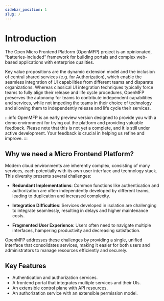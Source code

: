 ```yaml
---
sidebar_position: 1
slug: /
---
```


# Introduction


The Open Micro Frontend Platform (OpenMFP) project is an opinionated, “batteries-included” framework for building portals and complex web-based applications with enterprise qualities.

Key value propositions are the dynamic extension model and the inclusion of central shared services (e.g. for Authorization), which enable the seamless integration of UI capabilities from different teams and disparate organizations. Whereas classical UI integration techniques typically force teams to fully align their release and life cycle procedures, OpenMFP preserves the autonomy for teams to contribute independent capabilities and services, while not impeding the teams in their choice of technology and allowing them to independently release and life cycle their services.

:::info
OpenMFP is an early preview version designed to provide you with a demo environment for trying out the platform and providing valuable feedback. Please note that this is not yet a complete, and it is still under active development. Your feedback is crucial in helping us refine and improve.
:::

## Why we need a Micro Frontend Platform?

Modern cloud environments are inherently complex, consisting of many services, each potentially with its own user interface and technology stack. This diversity presents several challenges:

- **Redundant Implementations**: Common functions like authentication and authorization are often independently developed by different teams, leading to duplication and increased complexity.
  
- **Integration Difficulties**: Services developed in isolation are challenging to integrate seamlessly, resulting in delays and higher maintenance costs.

- **Fragmented User Experience**: Users often need to navigate multiple interfaces, hampering productivity and decreasing satisfaction.

OpenMFP addresses these challenges by providing a single, unified interface that consolidates services, making it easier for both users and administrators to manage resources efficiently and securely.


## Key Features

- Authentication and authorization services.
- A frontend portal that integrates multiple services and their UIs.
- An extensible control plane with API resources.
- An authorization service with an extensible permission model.


